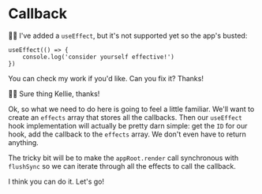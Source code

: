 # Callback

<EpicVideo url="https://www.epicreact.dev/tutorials/build-react-hooks/use-effect/replace-react-s-useeffect-with-your-own" />

🧝‍♂️ I've added a `useEffect`, but it's not supported yet so the app's busted:

```tsx
useEffect(() => {
	console.log('consider yourself effective!')
})
```

You can <PrevDiffLink>check my work</PrevDiffLink> if you'd like. Can you fix
it? Thanks!

👨‍💼 Sure thing Kellie, thanks!

Ok, so what we need to do here is going to feel a little familiar. We'll want to
create an `effects` array that stores all the callbacks. Then our `useEffect`
hook implementation will actually be pretty darn simple: get the `ID` for our
hook, add the callback to the `effects` array. We don't even have to return
anything.

The tricky bit will be to make the `appRoot.render` call synchronous with
`flushSync` so we can iterate through all the effects to call the callback.

I think you can do it. Let's go!
